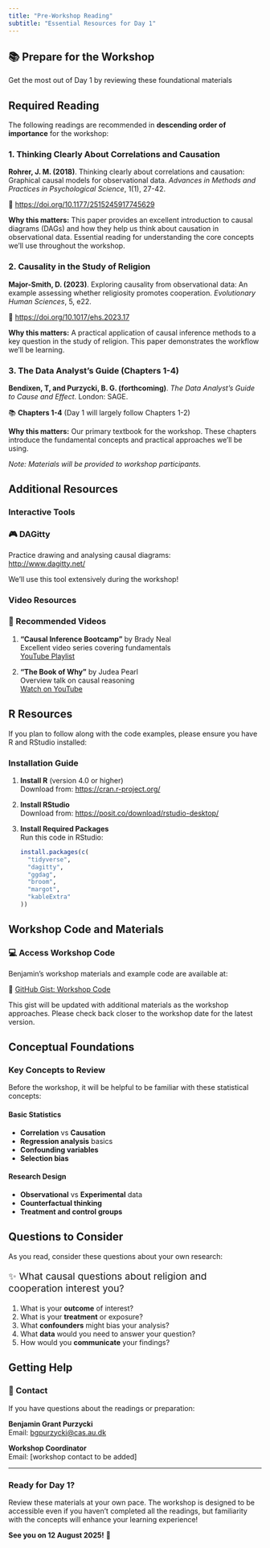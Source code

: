 ```yaml
---
title: "Pre-Workshop Reading"
subtitle: "Essential Resources for Day 1"
---
```


::: {.welcome-banner}
# 📚 Prepare for the Workshop
Get the most out of Day 1 by reviewing these foundational materials
:::

## Required Reading

The following readings are recommended in **descending order of importance** for the workshop:

### 1. Thinking Clearly About Correlations and Causation

::: {.card}
**Rohrer, J. M. (2018)**. Thinking clearly about correlations and causation: Graphical causal models for observational data. *Advances in Methods and Practices in Psychological Science*, 1(1), 27-42.

📖 [https://doi.org/10.1177/2515245917745629](https://doi.org/10.1177/2515245917745629)

**Why this matters:** This paper provides an excellent introduction to causal diagrams (DAGs) and how they help us think about causation in observational data. Essential reading for understanding the core concepts we'll use throughout the workshop.
:::

### 2. Causality in the Study of Religion

::: {.card}
**Major-Smith, D. (2023)**. Exploring causality from observational data: An example assessing whether religiosity promotes cooperation. *Evolutionary Human Sciences*, 5, e22.

📖 [https://doi.org/10.1017/ehs.2023.17](https://doi.org/10.1017/ehs.2023.17)

**Why this matters:** A practical application of causal inference methods to a key question in the study of religion. This paper demonstrates the workflow we'll be learning.
:::

### 3. The Data Analyst's Guide (Chapters 1-4)

::: {.card}
**Bendixen, T, and Purzycki, B. G. (forthcoming)**. *The Data Analyst's Guide to Cause and Effect*. London: SAGE. 

📚 **Chapters 1-4** (Day 1 will largely follow Chapters 1-2)

**Why this matters:** Our primary textbook for the workshop. These chapters introduce the fundamental concepts and practical approaches we'll be using.

*Note: Materials will be provided to workshop participants.*
:::

## Additional Resources

### Interactive Tools

::: {.callout-tip}
### 🎮 DAGitty
Practice drawing and analysing causal diagrams:  
[http://www.dagitty.net/](http://www.dagitty.net/)

We'll use this tool extensively during the workshop!
:::

### Video Resources

::: {.callout-note}
### 🎥 Recommended Videos

1. **"Causal Inference Bootcamp"** by Brady Neal  
   Excellent video series covering fundamentals  
   [YouTube Playlist](https://www.youtube.com/playlist?list=PLoazKTcS0Rzb6bb9L508cyJ1z-U9iWkA0)

2. **"The Book of Why"** by Judea Pearl  
   Overview talk on causal reasoning  
   [Watch on YouTube](https://www.youtube.com/watch?v=ZaPV1OSEpHw)
:::

## R Resources

If you plan to follow along with the code examples, please ensure you have R and RStudio installed:

### Installation Guide

::: {.card}
1. **Install R** (version 4.0 or higher)  
   Download from: [https://cran.r-project.org/](https://cran.r-project.org/)

2. **Install RStudio**  
   Download from: [https://posit.co/download/rstudio-desktop/](https://posit.co/download/rstudio-desktop/)

3. **Install Required Packages**  
   Run this code in RStudio:
   ```r
   install.packages(c(
     "tidyverse",
     "dagitty",
     "ggdag",
     "broom",
     "margot",
     "kableExtra"
   ))
   ```
:::

## Workshop Code and Materials

::: {.callout-important}
### 💻 Access Workshop Code

Benjamin's workshop materials and example code are available at:

🔗 [GitHub Gist: Workshop Code](https://gist.github.com/bgpurzycki/68015331beb74525a364c19ccc657fd3)

This gist will be updated with additional materials as the workshop approaches. Please check back closer to the workshop date for the latest version.
:::

## Conceptual Foundations

### Key Concepts to Review

Before the workshop, it will be helpful to be familiar with these statistical concepts:

::: {.card}
#### Basic Statistics
- **Correlation** vs **Causation**
- **Regression analysis** basics
- **Confounding variables**
- **Selection bias**

#### Research Design
- **Observational** vs **Experimental** data
- **Counterfactual thinking**
- **Treatment and control groups**
:::

## Questions to Consider

As you read, consider these questions about your own research:

::: {.rainbow-text style="font-size: 1.2rem;"}
✨ What causal questions about religion and cooperation interest you?
:::

1. What is your **outcome** of interest?
2. What is your **treatment** or exposure?
3. What **confounders** might bias your analysis?
4. What **data** would you need to answer your question?
5. How would you **communicate** your findings?

## Getting Help

::: {.callout-note}
### 📧 Contact

If you have questions about the readings or preparation:

**Benjamin Grant Purzycki**  
Email: [bgpurzycki@cas.au.dk](mailto:bgpurzycki@cas.au.dk)

**Workshop Coordinator**  
Email: [workshop contact to be added]
:::

---

::: {.welcome-banner}
### Ready for Day 1? 

Review these materials at your own pace. The workshop is designed to be accessible even if you haven't completed all the readings, but familiarity with the concepts will enhance your learning experience!

**See you on 12 August 2025!** 🌈
:::